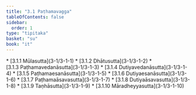 ```yaml
---
title: "3.1 Paṭhamavagga"
tableOfContents: false
sidebar:
  order: 1
type: "tipitaka"
basket: "su"
book: "it"
---
```



<DynamicBreadcrumb />



<TableOfContents book="it" section="3.1">
* [3.1.1 Mūlasutta](3-1/3-1-1)
* [3.1.2 Dhātusutta](3-1/3-1-2)
* [3.1.3 Paṭhamavedanāsutta](3-1/3-1-3)
* [3.1.4 Dutiyavedanāsutta](3-1/3-1-4)
* [3.1.5 Paṭhamaesanāsutta](3-1/3-1-5)
* [3.1.6 Dutiyaesanāsutta](3-1/3-1-6)
* [3.1.7 Paṭhamaāsavasutta](3-1/3-1-7)
* [3.1.8 Dutiyaāsavasutta](3-1/3-1-8)
* [3.1.9 Taṇhāsutta](3-1/3-1-9)
* [3.1.10 Māradheyyasutta](3-1/3-1-10)
</TableOfContents>